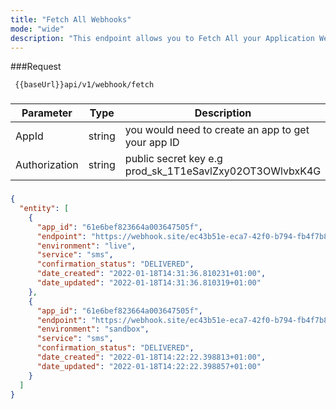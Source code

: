 ```yaml
---
title: "Fetch All Webhooks"
mode: "wide"
description: "This endpoint allows you to Fetch All your Application Webhooks"
---
```



###Request

```text Curl
 {{baseUrl}}api/v1/webhook/fetch
```

### [](https://api-docs.dojah.io/docs/subscribe-to-services#header)

| Parameter | Type | Description |
| --- | --- | --- |
| AppId | string | you would need to create an app to get your app ID |
| Authorization | string | public secret key e.g prod\_sk\_1T1eSavlZxy02OT3OWlvbxK4G |

### [](https://api-docs.dojah.io/docs/subscribe-to-services#response-sample)

```json Response
{
  "entity": [
    {
      "app_id": "61e6bef823664a003647505f",
      "endpoint": "https://webhook.site/ec43b51e-eca7-42f0-b794-fb4f7b8c89d0",
      "environment": "live",
      "service": "sms",
      "confirmation_status": "DELIVERED",
      "date_created": "2022-01-18T14:31:36.810231+01:00",
      "date_updated": "2022-01-18T14:31:36.810319+01:00"
    },
    {
      "app_id": "61e6bef823664a003647505f",
      "endpoint": "https://webhook.site/ec43b51e-eca7-42f0-b794-fb4f7b8c89d0",
      "environment": "sandbox",
      "service": "sms",
      "confirmation_status": "DELIVERED",
      "date_created": "2022-01-18T14:22:22.398813+01:00",
      "date_updated": "2022-01-18T14:22:22.398857+01:00"
    }
  ]
}
```
